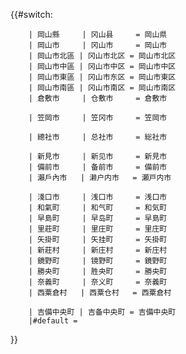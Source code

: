 <includeonly>{{#switch:{{{1}}}
     | 岡山縣     | 冈山县     = 岡山県
     | 岡山市     | 冈山市     = 岡山市
     | 岡山市北區 | 冈山市北区 = 岡山市北区
     | 岡山市中區 | 冈山市中区 = 岡山市中区
     | 岡山市東區 | 冈山市东区 = 岡山市東区
     | 岡山市南區 | 冈山市南区 = 岡山市南区
     | 倉敷市     | 仓敷市     = 倉敷市
<!-- | 津山市     | 津山市     = 津山市 -->
<!-- | 玉野市     | 玉野市     = 玉野市 -->
     | 笠岡市     | 笠冈市     = 笠岡市
<!-- | 井原市     | 井原市     = 井原市 -->
     | 總社市     | 总社市     = 総社市
<!-- | 高梁市     | 高梁市     = 高梁市 -->
     | 新見市     | 新见市     = 新見市
     | 備前市     | 备前市     = 備前市
     | 瀨戶內市   | 濑户内市   = 瀬戸内市
<!-- | 赤磐市     | 赤磐市     = 赤磐市 -->
<!-- | 真庭市     | 真庭市     = 真庭市 -->
<!-- | 美作市     | 美作市     = 美作市 -->
     | 淺口市     | 浅口市     = 浅口市
     | 和氣町     | 和气町     = 和気町
     | 早島町     | 早岛町     = 早島町
     | 里莊町     | 里庄町     = 里庄町
     | 矢掛町     | 矢挂町     = 矢掛町
     | 新莊村     | 新庄村     = 新庄村
     | 鏡野町     | 镜野町     = 鏡野町
     | 勝央町     | 胜央町     = 勝央町
     | 奈義町     | 奈义町     = 奈義町
     | 西粟倉村   | 西粟仓村   = 西粟倉村
<!-- | 久米南町   | 久米南町   = 久米南町 -->
<!-- | 美咲町     | 美咲町     = 美咲町 -->
     | 吉備中央町 | 吉备中央町 = 吉備中央町
     |#default = {{{1}}}
}}</includeonly><noinclude>{{Documentation|Template:自治體名稱翻譯/doc}}
</noinclude>